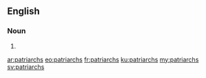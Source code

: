==English==

===Noun===
{{head|en}}

# {{plural of|patriarch}}

[[ar:patriarchs]]
[[eo:patriarchs]]
[[fr:patriarchs]]
[[ku:patriarchs]]
[[my:patriarchs]]
[[sv:patriarchs]]